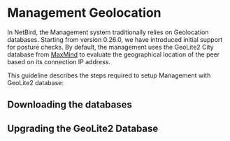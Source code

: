 # Management Geolocation

In NetBird, the Management system traditionally relies on Geolocation databases. Starting from version 0.26.0,
we have introduced initial support for posture checks. By default, the management uses the GeoLite2 City database from
[MaxMind](https://www.maxmind.com) to evaluate the geographical location of the peer based on its connection IP address.

This guideline describes the steps required to setup Management with GeoLite2 database:

## Downloading the databases

## Upgrading the GeoLite2 Database


